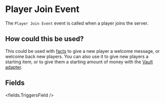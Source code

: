 
# Player Join Event 

The `Player Join Event` event is called when a player joins the server.

## How could this be used?

This could be used with [facts](/docs/creating-stories/facts) to give a new player a welcome message, or welcome back new players. You can also use it to give new players a starting item, or to give them a starting amount of money with the [Vault adapter](/adapters/VaultAdapter).


## Fields

<fields.TriggersField />
